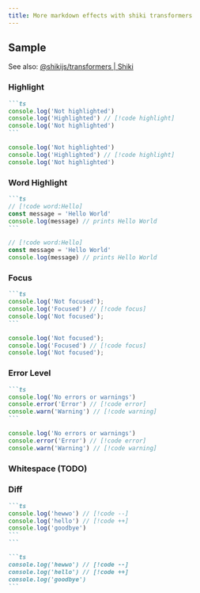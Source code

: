 ```yaml
---
title: More markdown effects with shiki transformers
---
```


## Sample

See also:  [@shikijs/transformers | Shiki](https://shiki.style/packages/transformers)

### Highlight

````markdown
```ts
console.log('Not highlighted')
console.log('Highlighted') // [!code highlight]
console.log('Not highlighted')
```
````

```ts
console.log('Not highlighted')
console.log('Highlighted') // [!code highlight]
console.log('Not highlighted')
```

### Word Highlight

````markdown
```ts
// [!code word:Hello]
const message = 'Hello World'
console.log(message) // prints Hello World
```
````

```ts
// [!code word:Hello]
const message = 'Hello World'
console.log(message) // prints Hello World
```

### Focus

````markdown
```ts
console.log('Not focused');
console.log('Focused') // [!code focus]
console.log('Not focused');
```
````

```ts
console.log('Not focused');
console.log('Focused') // [!code focus]
console.log('Not focused');
```

### Error Level

````markdown
```ts
console.log('No errors or warnings')
console.error('Error') // [!code error]
console.warn('Warning') // [!code warning]
```
````

```ts
console.log('No errors or warnings')
console.error('Error') // [!code error]
console.warn('Warning') // [!code warning]
```

### Whitespace (TODO)


### Diff

````markdown
```ts
console.log('hewwo') // [!code --]
console.log('hello') // [!code ++]
console.log('goodbye')
```
```

```ts
console.log('hewwo') // [!code --]
console.log('hello') // [!code ++]
console.log('goodbye')
```
